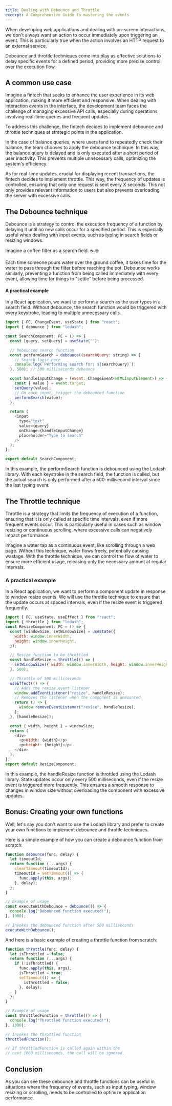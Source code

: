 ```yaml
---
title: Dealing with Debounce and Throttle
excerpt: A Comprehensive Guide to mastering the events
---
```


When developing web applications and dealing with on-screen interactions, we don't always want an action to occur immediately upon triggering an event. This is particularly true when the action involves an HTTP request to an external service.

Debounce and throttle techniques come into play as effective solutions to delay specific events for a defined period, providing more precise control over the execution flow.

## A common use case

Imagine a fintech that seeks to enhance the user experience in its web application, making it more efficient and responsive. When dealing with interaction events in the interface, the development team faces the challenge of managing excessive API calls, especially during operations involving real-time queries and frequent updates.

To address this challenge, the fintech decides to implement debounce and throttle techniques at strategic points in the application.

In the case of balance queries, where users tend to repeatedly check their balance, the team chooses to apply the debounce technique. In this way, the balance query is delayed and is only executed after a short period of user inactivity. This prevents multiple unnecessary calls, optimizing the system's efficiency.

As for real-time updates, crucial for displaying recent transactions, the fintech decides to implement throttle. This way, the frequency of updates is controlled, ensuring that only one request is sent every X seconds. This not only provides relevant information to users but also prevents overloading the server with excessive calls.

## The Debounce technique

Debounce is a strategy to control the execution frequency of a function by delaying it until no new calls occur for a specified period. This is especially useful when dealing with input events, such as typing in search fields or resizing windows.

Imagine a coffee filter as a search field. ☕️ 🤓

Each time someone pours water over the ground coffee, it takes time for the water to pass through the filter before reaching the pot. Debounce works similarly, preventing a function from being called immediately with every event, allowing time for things to "settle" before being processed.

#### A practical example

In a React application, we want to perform a search as the user types in a search field. Without debounce, the search function would be triggered with every keystroke, leading to multiple unnecessary calls.

```js
import { FC, ChangeEvent, useState } from "react";
import { debounce } from "lodash";

const SearchComponent: FC = () => {
  const [query, setQuery] = useState("");

  // Debounced search function
  const performSearch = debounce((searchQuery: string) => {
    // Search logic here
    console.log(`Performing search for: ${searchQuery}`);
  }, 500); // 500 milliseconds debounce

  const handleInputChange = (event: ChangeEvent<HTMLInputElement>) => {
    const { value } = event.target;
    setQuery(value);
    // On each input, trigger the debounced function
    performSearch(value);
  };

  return (
    <input
      type="text"
      value={query}
      onChange={handleInputChange}
      placeholder="Type to search"
    />
  );
};

export default SearchComponent;
```

In this example, the performSearch function is debounced using the Lodash library. With each keystroke in the search field, the function is called, but the actual search is only performed after a 500-millisecond interval since the last typing event.

## The Throttle technique

Throttle is a strategy that limits the frequency of execution of a function, ensuring that it is only called at specific time intervals, even if more frequent events occur. This is particularly useful in cases such as window resizing or continuous scrolling, where excessive calls can negatively impact performance.

Imagine a water tap as a continuous event, like scrolling through a web page. Without this technique, water flows freely, potentially causing wastage. With the throttle technique, we can control the flow of water to ensure more efficient usage, releasing only the necessary amount at regular intervals.

### A practical example

In a React application, we want to perform a component update in response to window resize events. We will use the throttle technique to ensure that the update occurs at spaced intervals, even if the resize event is triggered frequently.

```js
import { FC, useState, useEffect } from "react";
import { throttle } from "lodash";
const ResizeComponent: FC = () => {
  const [windowSize, setWindowSize] = useState({
    width: window.innerWidth,
    height: window.innerHeight,
  });

  // Resize function to be throttled
  const handleResize = throttle(() => {
    setWindowSize({ width: window.innerWidth, height: window.innerHeight });
  }, 500);

  // Throttle of 500 milliseconds
  useEffect(() => {
    // Adds the resize event listener
    window.addEventListener("resize", handleResize);
    // Removes the listener when the component is unmounted
    return () => {
      window.removeEventListener("resize", handleResize);
    };
  }, [handleResize]);

  const { width, height } = windowSize;
  return (
    <div>
      <p>Width: {width}</p>
      <p>Height: {height}</p>
    </div>
  );
};
export default ResizeComponent;
```

In this example, the handleResize function is throttled using the Lodash library. State updates occur only every 500 milliseconds, even if the resize event is triggered more frequently. This ensures a smooth response to changes in window size without overloading the component with excessive updates.

## Bonus: Creating your own functions

Well, let's say you don't want to use the Lodash library and prefer to create your own functions to implement debounce and throttle techniques.

Here is a simple example of how you can create a debounce function from scratch:

```js
function debounce(func, delay) {
  let timeoutId;
  return function (...args) {
    clearTimeout(timeoutId);
    timeoutId = setTimeout(() => {
      func.apply(this, args);
    }, delay);
  };
}

// Example of usage
const executeWithDebounce = debounce(() => {
  console.log("Debounced function executed!");
}, 1000);

// Invokes the debounced function after 500 milliseconds
executeWithDebounce();
```

And here is a basic example of creating a throttle function from scratch:

```js
function throttle(func, delay) {
  let isThrottled = false;
  return function (...args) {
    if (!isThrottled) {
      func.apply(this, args);
      isThrottled = true;
      setTimeout(() => {
        isThrottled = false;
      }, delay);
    }
  };
}

// Example of usage
const throttledFunction = throttle(() => {
  console.log("Throttled function executed!");
}, 1000);

// Invokes the throttled function
throttledFunction();

// If throttledFunction is called again within the
// next 1000 milliseconds, the call will be ignored.
```

## Conclusion

As you can see these debounce and throttle functions can be useful in situations where the frequency of events, such as input typing, window resizing or scrolling, needs to be controlled to optimize application performance.
